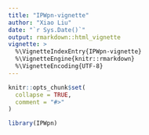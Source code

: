 ```yaml
---
title: "IPWpn-vignette"
author: "Xiao Liu"
date: "`r Sys.Date()`"
output: rmarkdown::html_vignette
vignette: >
  %\VignetteIndexEntry{IPWpn-vignette}
  %\VignetteEngine{knitr::rmarkdown}
  %\VignetteEncoding{UTF-8}
---
```


```r
knitr::opts_chunk$set(
  collapse = TRUE,
  comment = "#>"
)
```

```r
library(IPWpn)
```
